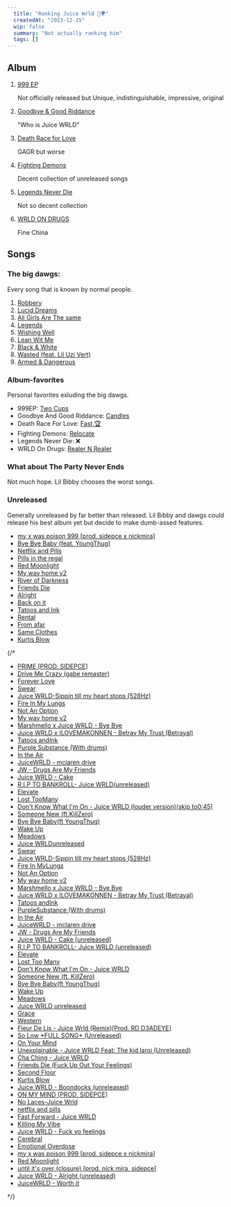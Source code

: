 ```yaml
---
  title: "Ranking Juice Wrld 🧃🌍"
  createdAt: "2023-12-25"
  wip: false
  summary: "Not actually ranking him"
  tags: []
---
```


## Album

1. [999 EP](https://www.soundcloud.com/uiceheidd/sets/juicewrld-the-mixtape)
   
   Not officially released but Unique, indistinguishable, impressive, original
2. [Goodbye & Good Riddance](https://open.spotify.com/intl-de/album/6tkjU4Umpo79wwkgPMV3nZ?si=ZxT1b_9BRlam0AKNcw9ZSQ)

   "Who is Juice WRLD"
3. [Death Race for Love](https://open.spotify.com/intl-de/album/1btu0SV2DOI5HoFsvUd78F?si=p1-f1D7TQS-hyrP_FIzmLQ)

   GAGR but worse
4. [Fighting Demons](https://open.spotify.com/intl-de/album/1typPCwqyXMfFpvDZAyKew?si=n8Ufqh3zS2WftKYodbzsew)

   Decent collection of unreleased songs
5. [Legends Never Die](https://open.spotify.com/intl-de/album/6n9DKpOxwifT5hOXtgLZSL?si=xW68L5lVRzSqsN27MK7XRw)

   Not so decent collection
6. [WRLD ON DRUGS](https://open.spotify.com/album/6P9PZjWXoCRF5b66BafPKY?si=FPl9q65YSEuD4sKQhGljeQ)

    Fine China
## Songs

### The big dawgs:

Every song that is known by normal people.

1. [Robbery](https://open.spotify.com/intl-de/track/6Hj9jySrnFppAI0sEMCZpJ?si=6ad37e2066dd4d91)
2. [Lucid Dreams](https://open.spotify.com/intl-de/track/285pBltuF7vW8TeWk8hdRR?si=a500635c98744131)
3. [All Girls Are The same](https://open.spotify.com/intl-de/track/4VXIryQMWpIdGgYR4TrjT1?si=44153a28ace34b10)
4. [Legends](https://open.spotify.com/intl-de/track/1Knctxx9vGZxpZfF66BIEa?si=027aa646bded4871)
5. [Wishing Well](https://open.spotify.com/intl-de/track/6o3QUC5oAE4g6WxRIFcZtb?si=69c78960c2fd447a)
6. [Lean Wit Me](https://open.spotify.com/intl-de/track/3oDkdAySo1VQQG0ptV7uwa?si=4535875bb07d4226)
7. [Black & White](https://open.spotify.com/intl-de/track/1fCeXjoRExPP2qwSBh2aST?si=556af251ccb0440d)
8. [Wasted (feat. Lil Uzi Vert)](https://open.spotify.com/intl-de/track/1a7WZZZH7LzyvorhpOJFTe?si=1567ebf41d4b46a2)
9. [Armed & Dangerous](https://open.spotify.com/intl-de/track/5wujBwqG7INdStqGd4tRMX?si=b422a74da3d248ff)

### Album-favorites

Personal favorites exluding the big dawgs.

- 999EP: [Two Cups](https://www.soundcloud.com/uiceheidd/two-cups-everythings-going-my-way?in=uiceheidd/sets/juicewrld-the-mixtape&utm_source=clipboard&utm_medium=text&utm_campaign=social_sharing)
- Goodbye And Good Riddance: [Candles](https://open.spotify.com/intl-de/track/1wa6QQsdSE3X2GbRljGpFk?si=5f51b905aa134c07)
- Death Race For Love: [Fast 🏆](https://open.spotify.com/intl-de/track/5WQrDB34o6M8V0jxNiX6RU?si=06da8abe1e2e4840)
- Fighting Demons: [Relocate](https://open.spotify.com/intl-de/track/26bkmabhSByGuQgWUqB37J?si=2a860de8492c4f9f)
- Legends Never Die: ❌
- WRLD On Drugs: [Realer N Realer](https://open.spotify.com/intl-de/track/4VMiNOpnjRwSCwmHaUfOMM?si=20a64d9a0dda4d8f)

### What about The Party Never Ends

Not much hope. Lil Bibby chooses the worst songs.
### Unreleased

Generally unreleased by far better than released. Lil Bibby and dawgs could release his best album yet but decide to make dumb-assed features.
- [my x was poison 999 \[prod. sidepce x nickmira\]](http://www.soundcloud.com//uiceheidd/my-x-was-poison-999-prod-sidepce-x-nick-mira)
- [Bye Bye Baby (feat. YoungThug)](http://www.soundcloud.com/bazza-999/bye-bye-babyft-youngthug)
- [Netflix and Pills](http://www.soundcloud.com/brrray/netflix-and-pills)
- [Pills in the regal](https://www.soundcloud.com/brian-rivera-115406613/pitr-juicewrld?utm_source=clipboard&utm_medium=text&utm_campaign=social_sharing)
- [Red Moonlight](http://www.soundcloud.com/user-361067582/red-moonlight-3)
- [My way home v2](http://www.soundcloud.com/user-232479001/my-way-home-v2-1)
- [River of Darkness](https://www.soundcloud.com/user-208414725/juice-wrld-land-of-darkness-ft-lil-uzi-vert?utm_source=clipboard&utm_medium=text&utm_campaign=social_sharing)
- [Friends Die](http://www.soundcloud.com//juice-wrld-645309238/riends-die-fuck-up-out-your)
- [Alright](http://www.soundcloud.com/user-26152054/juice-wrld-alright-unreleased)
- [Back on it](https://www.soundcloud.com/needdatmunyun/juice-wrld-back-on-it?utm_source=clipboard&utm_medium=text&utm_campaign=social_sharing)
- [Tatoos and Ink](http://www.soundcloud.com/user-419683710/tatoos-and-ink)
- [Rental](https://www.soundcloud.com/lorenx-lorenx2/rental?in=kolll/sets/juice-wrld-unreleased-songs&utm_source=clipboard&utm_medium=text&utm_campaign=social_sharing)
- [From afar](https://www.soundcloud.com/glocktwenty/from-afar?in=user-16693998/sets/juice-wrld-all-unreleased&utm_source=clipboard&utm_medium=text&utm_campaign=social_sharing)
- [Same Clothes](https://www.soundcloud.com/nemo-r-tunechi/same-clothes-juicethekidd?utm_source=clipboard&utm_medium=text&utm_campaign=social_sharing)
- [Kurtis Blow](http://www.soundcloud.com/999spank999/kurtis-blow)

{/*

- [PRIME [PROD. SIDEPCE]](http://www.soundcloud.com/uiceheidd/prime)
- [Drive Me Crazy (gabe remaster)](http://www.soundcloud.com//icbijuice/dmcgabe)
- [Forever Love](http://www.soundcloud.com/wrldwide_1/forever-love-1)
- [Swear](http://www.soundcloud.com/maitchhhhhhhhh/swear-mp3)
- [Juice WRLD-Sippin till my heart stops (528Hz)](http://www.soundcloud.com/user-591045263-759709417/sippin-till-my-heart-stops-528)
- [Fire In My Lungs](http://www.soundcloud.com/user-65825676-682471863/fire-in-my-lungs)
- [Not An Option](http://www.soundcloud.com/maitchhhhhhhhh/not-an-option)
- [My way home v2](http://www.soundcloud.com/user-232479001/my-way-home-v2-1)
- [Marshmello x Juice WRLD - Bye Bye](http://www.soundcloud.com//marshmellomusic/byebye)
- [Juice WRLD x ILOVEMAKONNEN - Betray My Trust (Betrayal)](http://www.soundcloud.com/gabriel-bedin-635339940/juice-wrld-x-ilovemakonnen)
- [Tatoos andInk](http://www.soundcloud.com/user-419683710/tatoos-and-ink)
- [Purple Substance (With drums)](http://www.soundcloud.com/wrldpurpp9999/purple-substance-with-drums)
- [In the Air](http://www.soundcloud.com/rapm3dia/in-the-air-bigbans)
- [JuiceWRLD - mclaren drive](http://www.soundcloud.com/user-553423294/juicewrld-mclaren-drive-2)
- [JW - Drugs Are My Friends](http://www.soundcloud.com/user-34064653/jw-drugs-are-my-friends)
- [Juice WRLD - Cake](http://www.soundcloud.com/massivekillstreak/juice-wrld-cake-unreleased)
- [R.I.P TO BANKROLL- Juice WRLD(unreleased)](http://www.soundcloud.com/wave-kano/r-i-p-to-bankroll-juice-wrld)
- [Elevate](http://www.soundcloud.com/jaxon-maxwell-116324239/elevate)
- [Lost TooMany](http://www.soundcloud.com/ma1aise/lost-too-many)
- [Don\'t Know What I\'m On - Juice WRLD (louder version)(skip to0:45)](http://www.soundcloud.com/chase-hellberg-82837496/dont-know-what-im-on-juice-wrld-louder-versionskip-to-045)
- [Someone New (ft.KillZero)](http://www.soundcloud.com/demonicrealityv3/someone-new-ft-killzero)
- [Bye Bye Baby(ft YoungThug)](http://www.soundcloud.com/bazza-999/bye-bye-babyft-youngthug)
- [Wake Up](http://www.soundcloud.com/ftwgato/wake-up)
- [Meadows](http://www.soundcloud.com/lorenx-lorenx-856380567/meadows)
- [Juice WRLDunreleased](http://www.soundcloud.com/49_beatz/juice-wrld-another-way)
- [Swear](http://www.soundcloud.com/maitchhhhhhhhh/swear-mp3)
- [Juice WRLD-Sippin till my heart stops (528Hz)](http://www.soundcloud.com/user-591045263-759709417/sippin-till-my-heart-stops-528)
- [Fire In MyLungs](http://www.soundcloud.com/user-65825676-682471863/fire-in-my-lungs)
- [Not An Option](http://www.soundcloud.com/maitchhhhhhhhh/not-an-option)
- [My way home v2](http://www.soundcloud.com/user-232479001/my-way-home-v2-1)
- [Marshmello x Juice WRLD - Bye Bye](http://www.soundcloud.com//marshmellomusic/byebye)
- [Juice WRLD x ILOVEMAKONNEN - Betray My Trust (Betrayal)](http://www.soundcloud.com/gabriel-bedin-635339940/juice-wrld-x-ilovemakonnen)
- [Tatoos andInk](http://www.soundcloud.com/user-419683710/tatoos-and-ink)
- [PurpleSubstance (With drums)](http://www.soundcloud.com/wrldpurpp9999/purple-substance-with-drums)
- [In the Air](http://www.soundcloud.com/rapm3dia/in-the-air-bigbans)
- [JuiceWRLD - mclaren drive](http://www.soundcloud.com/user-553423294/juicewrld-mclaren-drive-2)
- [JW - Drugs Are My Friends](http://www.soundcloud.com/user-34064653/jw-drugs-are-my-friends)
- [Juice WRLD - Cake \[unreleased\]](http://www.soundcloud.com/massivekillstreak/juice-wrld-cake-unreleased)
- [R.I.P TO BANKROLL- Juice WRLD (unreleased)](http://www.soundcloud.com/wave-kano/r-i-p-to-bankroll-juice-wrld)
- [Elevate](http://www.soundcloud.com/jaxon-maxwell-116324239/elevate)
- [Lost Too Many](http://www.soundcloud.com/ma1aise/lost-too-many)
- [Don\'t Know What I\'m On - Juice WRLD ](http://www.soundcloud.com/chase-hellberg-82837496/dont-know-what-im-on-juice-wrld-louder-versionskip-to-045)
- [Someone New (ft. KillZero)](http://www.soundcloud.com/demonicrealityv3/someone-new-ft-killzero)
- [Bye Bye Baby(ft YoungThug)](http://www.soundcloud.com/bazza-999/bye-bye-babyft-youngthug)
- [Wake Up](http://www.soundcloud.com/ftwgato/wake-up)
- [Meadows](http://www.soundcloud.com/lorenx-lorenx-856380567/meadows)
- [Juice WRLD unreleased](http://www.soundcloud.com/49_beatz/juice-wrld-another-way)
- [Grace](http://www.soundcloud.com/user-519184885/grace)
- [Western](http://www.soundcloud.com/lost-juicewlrdv2/432hz-5)
- [Fleur De Lis - Juice Wrld (Remix)\[Prod. RD D3ADEYE\]](http://www.soundcloud.com//rd-d3adeye/fleur-de-lis-juice-wrld)
- [So Low \*FULL SONG\* (Unreleased)](http://www.soundcloud.com/user-677496864/so-low-full-song-unreleased)
- [On Your Mind](http://www.soundcloud.com/999-wrld-tay-ball/on-your-mind)
- [Unexplainable - Juice WRLD Feat: The kid laroi (Unreleased)](http://www.soundcloud.com/alex-guzman-446519679/unexplainable-juice-wrld-feat-the-kid-laroi-unreleased)
- [Cha Ching - Juice WRLD](http://www.soundcloud.com//lorenzo-chavez-51755736/cha-ching-juice-wrld)
- [Friends Die (Fuck Up Out Your Feelings)](http://www.soundcloud.com//juice-wrld-645309238/riends-die-fuck-up-out-your)
- [Second Floor](http://www.soundcloud.com/ftwgato/second-floor)
- [Kurtis Blow](http://www.soundcloud.com/999spank999/kurtis-blow)
- [Juice WRLD - Boondocks (unreleased)](http://www.soundcloud.com/dirtyjewels/juice-wrld-boondocks-unreleased)
- [ON MY MIND (PROD. SIDEPCE)](http://www.soundcloud.com/uiceheidd/on-my-mind-prod-sidepce)
- [No Laces-Juice Wrld](http://www.soundcloud.com/montestech1/no-laces-juice-wrld)
- [netflix and pills](http://www.soundcloud.com/brrray/netflix-and-pills)
- [Fast Forward - Juice WRLD](http://www.soundcloud.com/bryan-mikolasko-692171458/fast-forward-juice-wrld)
- [Killing My Vibe](http://www.soundcloud.com/hazmat01/killing-my-vibe)
- [Juice WRLD - Fuck yo feelings](http://www.soundcloud.com/user-210372815/juice-wrld-fuck-yo-feelings)
- [Cerebral](http://www.soundcloud.com//1231344324/juice-wrld-cerebral)
- [Emotional Overdose](http://www.soundcloud.com//maklaous-999/emotional-overdose)
- [my x was poison 999 \[prod. sidepce x nickmira\]](http://www.soundcloud.com//uiceheidd/my-x-was-poison-999-prod-sidepce-x-nick-mira)
- [Red Moonlight](http://www.soundcloud.com/user-361067582/red-moonlight-3)
- [until it\'s over (closure) \[prod. nick mira, sidepce\]](http://www.soundcloud.com/uiceheidd/until-its-over-closure)
- [Juice WRLD - Alright (unreleased)](http://www.soundcloud.com/user-26152054/juice-wrld-alright-unreleased)
- [JuiceWRLD - Worth it](http://www.soundcloud.com/user-633036388-360334667/juicewrld-worth-it-lyrics)

*/}
